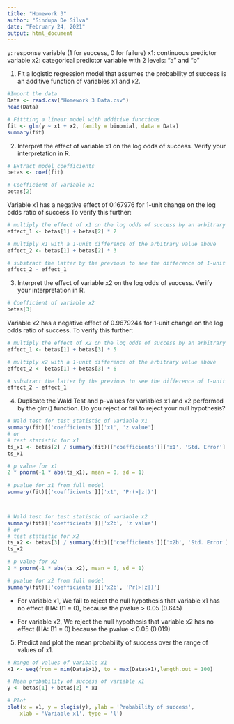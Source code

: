 ---
title: "Homework 3"
author: "Sindupa De Silva"
date: "February 24, 2021"
output: html_document
---





y: response variable (1 for success, 0 for failure)
x1: continuous predictor variable
x2: categorical predictor variable with 2 levels: "a" and "b"



1. Fit a logistic regression model that assumes the probability of success is an additive function of variables
x1 and x2.

```{r}

#Import the data
Data <- read.csv("Homework 3 Data.csv")
head(Data)

# Fittting a linear model with additive functions
fit <- glm(y ~ x1 + x2, family = binomial, data = Data)
summary(fit)

```




2. Interpret the effect of variable x1 on the log odds of success. Verify your interpretation in R.

```{r}

# Extract model coefficients
betas <- coef(fit)

# Coefficient of variable x1
betas[2]

```

Variable x1 has a negative effect of 0.167976 for 1-unit change on the log odds ratio of success
To verify this further:

```{r}

# multiply the effect of x1 on the log odds of success by an arbitrary value
effect_1 <- betas[1] + betas[2] * 2 

# multiply x1 with a 1-unit difference of the arbitrary value above
effect_2 <- betas[1] + betas[2] * 3 

# substract the latter by the previous to see the difference of 1-unit change on the log odds ratio of success.
effect_2 - effect_1 

```





3. Interpret the effect of variable x2 on the log odds of success. Verify your interpretation in R.

```{r}

# Coefficient of variable x2
betas[3]

```

Variable x2 has a negative effect of 0.9679244 for 1-unit change on the log odds ratio of success.
To verify this further:

```{r}

# multiply the effect of x2 on the log odds of success by an arbitrary value
effect_1 <- betas[1] + betas[3] * 5 

# multiply x2 with a 1-unit difference of the arbitrary value above
effect_2 <- betas[1] + betas[3] * 6 

# substract the latter by the previous to see the difference of 1-unit change on the log odds ratio of sucesss
effect_2 - effect_1 

```






4. Duplicate the Wald Test and p-values for variables x1 and x2 performed by the glm() function. Do
you reject or fail to reject your null hypothesis?

```{r}

# Wald test for test statistic of variable x1
summary(fit)[['coefficients']]['x1', 'z value']
# or
# test statistic for x1
ts_x1 <- betas[2] / summary(fit)[['coefficients']]['x1', 'Std. Error']
ts_x1

# p value for x1
2 * pnorm(-1 * abs(ts_x1), mean = 0, sd = 1)
          
# pvalue for x1 from full model
summary(fit)[['coefficients']]['x1', 'Pr(>|z|)']



# Wald test for test statistic of variable x2
summary(fit)[['coefficients']]['x2b', 'z value'] 
# or
# test statistic for x2
ts_x2 <- betas[3] / summary(fit)[['coefficients']]['x2b', 'Std. Error']
ts_x2

# p value for x2
2 * pnorm(-1 * abs(ts_x2), mean = 0, sd = 1)

# pvalue for x2 from full model
summary(fit)[['coefficients']]['x2b', 'Pr(>|z|)']

```

- For variable x1, We fail to reject the null hypothesis that variable x1 has no effect (HA: B1 = 0), because the pvalue > 0.05 (0.645)

- For variable x2, We reject the null hypothesis that variable x2 has no effect (HA: B1 = 0) because the pvalue < 0.05 (0.019)





5. Predict and plot the mean probability of success over the range of values of x1.

```{r}

# Range of values of varibale x1
x1 <- seq(from = min(Data$x1), to = max(Data$x1),length.out = 100)

# Mean probability of success of variable x1
y <- betas[1] + betas[2] * x1

# Plot
plot(x = x1, y = plogis(y), ylab = 'Probability of success',
    xlab = 'Variable x1', type = 'l')

```



